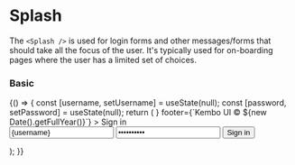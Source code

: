 
<Meta title="Components/Layout/Splash" component={Splash} />

# Splash

The `<Splash />` is used for login forms and other messages/forms that should take
all the focus of the user. It's typically used for on-boarding pages where the user has
a limited set of choices.

<ArgsTable of={Splash} />

### Basic

<Canvas>
    <Story name="basic">
        {() => {
            const [username, setUsername] = useState(null);
            const [password, setPassword] = useState(null);
            return (
                <ComponentWrapper>
                    <Splash
                        logo={<Logo width={180} />}
                        footer={`Kembo UI © ${new Date().getFullYear()}`}
                    >
                        <SplashTitle description="Sign in with your company email and password.">
                            Sign in
                        </SplashTitle>
                        <SplashContent>
                            <Form>
                                <FormItem>
                                    <Input
                                        value={username}
                                        onChange={setUsername}
                                        big
                                        icon="user"
                                        placeholder="Your email"
                                    />
                                </FormItem>
                                <FormItem>
                                    <Input
                                        value={password}
                                        onChange={setPassword}
                                        big
                                        icon="lock"
                                        type="password"
                                        placeholder="Your password"
                                    />
                                </FormItem>
                                <FormItem>
                                    <Button type="submit" color="primary" size="big" block>
                                        Sign in
                                    </Button>
                                </FormItem>
                            </Form>
                        </SplashContent>
                    </Splash>
                </ComponentWrapper>
            );
        }}
    </Story>
</Canvas>

